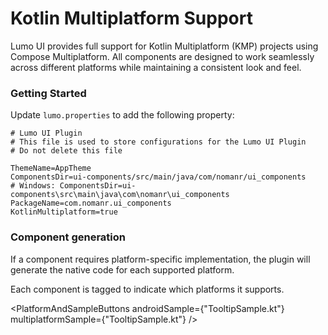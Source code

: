 
# Kotlin Multiplatform Support

Lumo UI provides full support for Kotlin Multiplatform (KMP) projects using Compose Multiplatform. All components are designed to work seamlessly across different platforms while maintaining a consistent look and feel.

### Getting Started

Update `lumo.properties` to add the following property:

```properties {9}
# Lumo UI Plugin
# This file is used to store configurations for the Lumo UI Plugin
# Do not delete this file

ThemeName=AppTheme
ComponentsDir=ui-components/src/main/java/com/nomanr/ui_components
# Windows: ComponentsDir=ui-components\src\main\java\com\nomanr\ui_components
PackageName=com.nomanr.ui_components
KotlinMultiplatform=true
```

### Component generation

If a component requires platform-specific implementation, the plugin will generate the native code for each supported platform.

<FileTree>
  <FileTree.Folder name="myProject" defaultOpen>
    <FileTree.Folder name="app" defaultOpen />
    <FileTree.Folder name="ui-components" defaultOpen>
      <FileTree.Folder name="androidMain" defaultOpen>
        <FileTree.Folder name="Tooltip.android.kt " />
      </FileTree.Folder>
      <FileTree.Folder name="commonMain" defaultOpen>
        <FileTree.Folder name="Tooltip.kt" />
      </FileTree.Folder>
      <FileTree.Folder name="iosMain" defaultOpen>
        <FileTree.Folder name="Tooltip.ios.kt" />
      </FileTree.Folder>
    </FileTree.Folder>
  </FileTree.Folder>
</FileTree>

Each component is tagged to indicate which platforms it supports.

<PlatformAndSampleButtons
  androidSample={"TooltipSample.kt"}
  multiplatformSample={"TooltipSample.kt"}
/>
